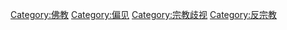 [[Category:佛教|Category:佛教]]
[[Category:偏见|Category:偏见]]
[[Category:宗教歧视|Category:宗教歧视]]
[[Category:反宗教|Category:反宗教]]
